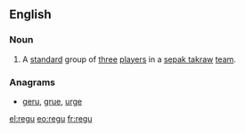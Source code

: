 ==English==

===Noun===
{{infl|en|noun}}

# {{sports}} A [[standard]] group of [[three]] [[players]] in a [[sepak takraw]] [[team]].

===Anagrams===
* {{alphagram|egru}} [[geru#English|geru]], [[grue#English|grue]], [[urge#English|urge]]
[[el:regu]]
[[eo:regu]]
[[fr:regu]]